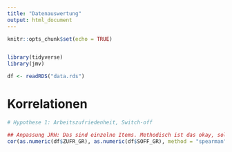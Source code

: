 ```yaml
---
title: "Datenauswertung"
output: html_document
---
```


```r
knitr::opts_chunk$set(echo = TRUE)


library(tidyverse)
library(jmv)

df <- readRDS("data.rds")

```

# Korrelationen

```r

# Hypothese 1: Arbeitszufriedenheit, Switch-off

## Anpassung JRH: Das sind einzelne Items. Methodisch ist das okay, solange wir Spearman oder Kendall verwenden. Die Funktion cor() braucht aber zwei numerics. 
cor(as.numeric(df$ZUFR_GR), as.numeric(df$SOFF_GR), method = "spearman")



```

